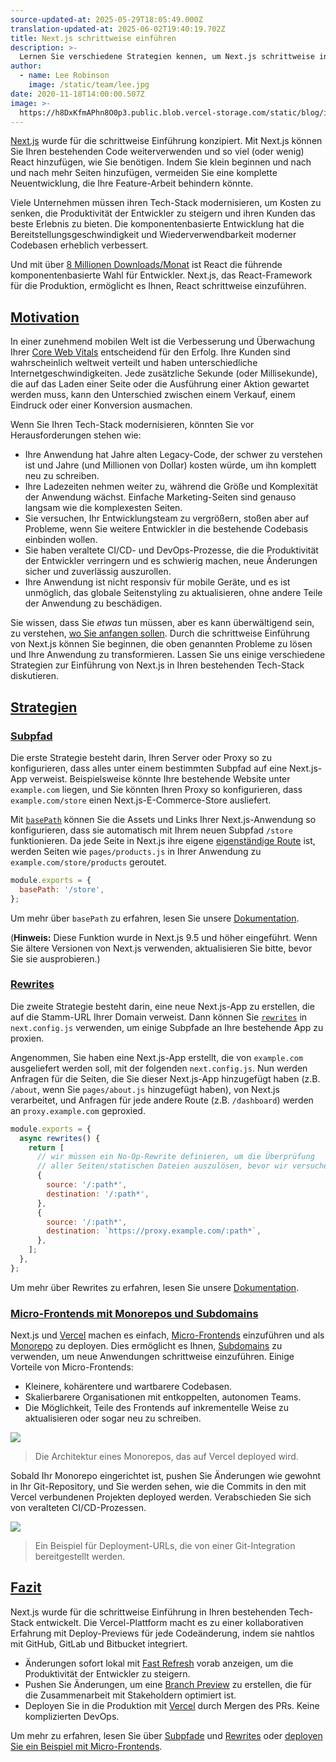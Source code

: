 ```yaml
---
source-updated-at: 2025-05-29T18:05:49.000Z
translation-updated-at: 2025-06-02T19:40:19.702Z
title: Next.js schrittweise einführen
description: >-
  Lernen Sie verschiedene Strategien kennen, um Next.js schrittweise in Ihren Entwicklungsprozess zu integrieren.
author:
  - name: Lee Robinson
    image: /static/team/lee.jpg
date: 2020-11-18T14:00:00.507Z
image: >-
  https://h8DxKfmAPhn8O0p3.public.blob.vercel-storage.com/static/blog/incremental-adoption/twitter-card.png
---
```


[Next.js](https://nextjs.org/) wurde für die schrittweise Einführung konzipiert. Mit Next.js können Sie Ihren bestehenden Code weiterverwenden und so viel (oder wenig) React hinzufügen, wie Sie benötigen. Indem Sie klein beginnen und nach und nach mehr Seiten hinzufügen, vermeiden Sie eine komplette Neuentwicklung, die Ihre Feature-Arbeit behindern könnte.

Viele Unternehmen müssen ihren Tech-Stack modernisieren, um Kosten zu senken, die Produktivität der Entwickler zu steigern und ihren Kunden das beste Erlebnis zu bieten. Die komponentenbasierte Entwicklung hat die Bereitstellungsgeschwindigkeit und Wiederverwendbarkeit moderner Codebasen erheblich verbessert.

Und mit über [8 Millionen Downloads/Monat](https://www.npmtrends.com/react) ist React die führende komponentenbasierte Wahl für Entwickler. Next.js, das React-Framework für die Produktion, ermöglicht es Ihnen, React schrittweise einzuführen.

[Motivation](#motivation)
-------------------------

In einer zunehmend mobilen Welt ist die Verbesserung und Überwachung Ihrer [Core Web Vitals](/analytics) entscheidend für den Erfolg. Ihre Kunden sind wahrscheinlich weltweit verteilt und haben unterschiedliche Internetgeschwindigkeiten. Jede zusätzliche Sekunde (oder Millisekunde), die auf das Laden einer Seite oder die Ausführung einer Aktion gewartet werden muss, kann den Unterschied zwischen einem Verkauf, einem Eindruck oder einer Konversion ausmachen.

Wenn Sie Ihren Tech-Stack modernisieren, könnten Sie vor Herausforderungen stehen wie:

*   Ihre Anwendung hat Jahre alten Legacy-Code, der schwer zu verstehen ist und Jahre (und Millionen von Dollar) kosten würde, um ihn komplett neu zu schreiben.
*   Ihre Ladezeiten nehmen weiter zu, während die Größe und Komplexität der Anwendung wächst. Einfache Marketing-Seiten sind genauso langsam wie die komplexesten Seiten.
*   Sie versuchen, Ihr Entwicklungsteam zu vergrößern, stoßen aber auf Probleme, wenn Sie weitere Entwickler in die bestehende Codebasis einbinden wollen.
*   Sie haben veraltete CI/CD- und DevOps-Prozesse, die die Produktivität der Entwickler verringern und es schwierig machen, neue Änderungen sicher und zuverlässig auszurollen.
*   Ihre Anwendung ist nicht responsiv für mobile Geräte, und es ist unmöglich, das globale Seitenstyling zu aktualisieren, ohne andere Teile der Anwendung zu beschädigen.

Sie wissen, dass Sie _etwas_ tun müssen, aber es kann überwältigend sein, zu verstehen, [wo Sie anfangen sollen](https://www.psychologytoday.com/us/blog/mindfully-present-fully-alive/201804/the-only-way-eat-elephant). Durch die schrittweise Einführung von Next.js können Sie beginnen, die oben genannten Probleme zu lösen und Ihre Anwendung zu transformieren. Lassen Sie uns einige verschiedene Strategien zur Einführung von Next.js in Ihren bestehenden Tech-Stack diskutieren.

[Strategien](#strategien)
-------------------------

### [Subpfad](#subpfad)

Die erste Strategie besteht darin, Ihren Server oder Proxy so zu konfigurieren, dass alles unter einem bestimmten Subpfad auf eine Next.js-App verweist. Beispielsweise könnte Ihre bestehende Website unter `example.com` liegen, und Sie könnten Ihren Proxy so konfigurieren, dass `example.com/store` einen Next.js-E-Commerce-Store ausliefert.

Mit [`basePath`](/docs/pages/api-reference/next-config-js/basePath) können Sie die Assets und Links Ihrer Next.js-Anwendung so konfigurieren, dass sie automatisch mit Ihrem neuen Subpfad `/store` funktionieren. Da jede Seite in Next.js ihre eigene [eigenständige Route](/docs/pages/building-your-application/routing) ist, werden Seiten wie `pages/products.js` in Ihrer Anwendung zu `example.com/store/products` geroutet.

```js filename="next.config.js"
module.exports = {
  basePath: '/store',
};
```

Um mehr über `basePath` zu erfahren, lesen Sie unsere [Dokumentation](/docs/pages/api-reference/next-config-js/basePath).

(**Hinweis:** Diese Funktion wurde in Next.js 9.5 und höher eingeführt. Wenn Sie ältere Versionen von Next.js verwenden, aktualisieren Sie bitte, bevor Sie sie ausprobieren.)

### [Rewrites](#rewrites)

Die zweite Strategie besteht darin, eine neue Next.js-App zu erstellen, die auf die Stamm-URL Ihrer Domain verweist. Dann können Sie [`rewrites`](/docs/pages/api-reference/next-config-js/rewrites) in `next.config.js` verwenden, um einige Subpfade an Ihre bestehende App zu proxien.

Angenommen, Sie haben eine Next.js-App erstellt, die von `example.com` ausgeliefert werden soll, mit der folgenden `next.config.js`. Nun werden Anfragen für die Seiten, die Sie dieser Next.js-App hinzugefügt haben (z.B. `/about`, wenn Sie `pages/about.js` hinzugefügt haben), von Next.js verarbeitet, und Anfragen für jede andere Route (z.B. `/dashboard`) werden an `proxy.example.com` geproxied.

```js filename="next.config.js"
module.exports = {
  async rewrites() {
    return [
      // wir müssen ein No-Op-Rewrite definieren, um die Überprüfung
      // aller Seiten/statischen Dateien auszulösen, bevor wir versuchen zu proxien
      {
        source: '/:path*',
        destination: '/:path*',
      },
      {
        source: '/:path*',
        destination: `https://proxy.example.com/:path*`,
      },
    ];
  },
};
```

Um mehr über Rewrites zu erfahren, lesen Sie unsere [Dokumentation](/docs/pages/api-reference/next-config-js/rewrites).

### [Micro-Frontends mit Monorepos und Subdomains](#micro-frontends-mit-monorepos-und-subdomains)

Next.js und [Vercel](https://vercel.com) machen es einfach, [Micro-Frontends](https://martinfowler.com/articles/micro-frontends.html) einzuführen und als [Monorepo](https://vercel.com/blog/monorepos) zu deployen. Dies ermöglicht es Ihnen, [Subdomains](https://de.wikipedia.org/wiki/Subdomain) zu verwenden, um neue Anwendungen schrittweise einzuführen. Einige Vorteile von Micro-Frontends:

*   Kleinere, kohärentere und wartbarere Codebasen.
*   Skalierbarere Organisationen mit entkoppelten, autonomen Teams.
*   Die Möglichkeit, Teile des Frontends auf inkrementelle Weise zu aktualisieren oder sogar neu zu schreiben.

![](https://h8DxKfmAPhn8O0p3.public.blob.vercel-storage.com/static/blog/incremental-adoption/light-arch.png)

> Die Architektur eines Monorepos, das auf Vercel deployed wird.

Sobald Ihr Monorepo eingerichtet ist, pushen Sie Änderungen wie gewohnt in Ihr Git-Repository, und Sie werden sehen, wie die Commits in den mit Vercel verbundenen Projekten deployed werden. Verabschieden Sie sich von veralteten CI/CD-Prozessen.

![](https://h8DxKfmAPhn8O0p3.public.blob.vercel-storage.com/static/blog/incremental-adoption/dark-comment.png)

> Ein Beispiel für Deployment-URLs, die von einer Git-Integration bereitgestellt werden.

[Fazit](#fazit)
-------------------------

Next.js wurde für die schrittweise Einführung in Ihren bestehenden Tech-Stack entwickelt. Die Vercel-Plattform macht es zu einer kollaborativen Erfahrung mit Deploy-Previews für jede Codeänderung, indem sie nahtlos mit GitHub, GitLab und Bitbucket integriert.

*   Änderungen sofort lokal mit [Fast Refresh](/docs/architecture/fast-refresh) vorab anzeigen, um die Produktivität der Entwickler zu steigern.
*   Pushen Sie Änderungen, um eine [Branch Preview](https://vercel.com/github) zu erstellen, die für die Zusammenarbeit mit Stakeholdern optimiert ist.
*   Deployen Sie in die Produktion mit [Vercel](https://vercel.com) durch Mergen des PRs. Keine komplizierten DevOps.

Um mehr zu erfahren, lesen Sie über [Subpfade](/docs/pages/api-reference/next-config-js/basePath) und [Rewrites](/docs/pages/api-reference/next-config-js/rewrites) oder [deployen Sie ein Beispiel mit Micro-Frontends](https://vercel.com/import/project?template=https://github.com/vercel/next.js/tree/canary/examples/with-zones).